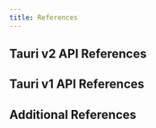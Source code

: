 ```yaml
---
title: References
---
```



## Tauri v2 API References

<CardGrid>
	<LinkCard title="Tauri Configuration" href="/references/v2/config" />
	<LinkCard title="Command Line Interface (CLI)" href="/references/v2/cli" />
	<LinkCard title="JavaScript API" href="/references/v2/js" />
	<LinkCard
		title="Rust API (via Docs.rs)"
		href="https://docs.rs/tauri/~2.0.0-alpha"
	/>
</CardGrid>

## Tauri v1 API References

<CardGrid>
	<LinkCard title="Tauri Configuration" href="/references/v1/config" />
	<LinkCard title="Command Line Interface (CLI)" href="/references/v1/cli" />
	<LinkCard title="JavaScript API" href="/references/v1/js" />
	<LinkCard title="Rust API (via Docs.rs)" href="https://docs.rs/tauri/~1" />
</CardGrid>

## Additional References

<CardGrid>
	<LinkCard title="Webview Versions" href="/references/webview-versions" />
	<LinkCard
		title="Configuration Files"
		href="/references/configuration-files"
	/>
</CardGrid>

